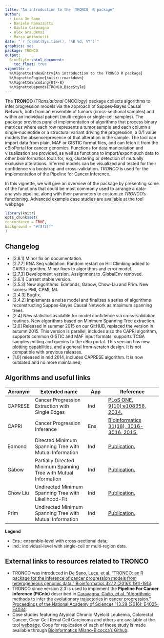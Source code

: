 ```yaml
---
title: "An introduction to the `TRONCO` R package"
author: 
  - Luca De Sano
  - Daniele Ramazzotti
  - Giulio Caravagna
  - Alex Graudenxi
  - Marco Antoniotti
date: "`r format(Sys.time(), '%B %d, %Y')`"
graphics: yes
package: TRONCO
output:
  BiocStyle::html_document:
    toc_float: true
vignette: >
  %\VignetteIndexEntry{An introduction to the TRONCO R package}
  %\VignetteEngine{knitr::rmarkdown}
  %\VignetteEncoding{UTF-8}
  %\VignetteDepends{TRONCO,BiocStyle}
---
```



The **TRONCO** (TR*anslational* ONCO*logy*)  package  collects algorithms to infer  progression models via the approach of Suppes-Bayes Causal Network, both from an ensemble of tumors (cross-sectional samples) and within an individual patient (multi-region or single-cell samples). The package provides parallel implementation of algorithms that process binary matrices where each row represents a tumor sample and each column a single-nucleotide or a structural variant driving the  progression; a 0/1 value models the absence/presence of that alteration in the sample. The tool can import data from plain,  MAF or GISTIC format files, and can fetch it from the cBioPortal for cancer genomics. Functions for  data manipulation and visualization are provided, as well as functions to import/export such data to other bioinformatics  tools for, e.g,  clustering or detection of mutually exclusive alterations. Inferred models can be visualized and tested for their confidence via bootstrap and cross-validation. *TRONCO* is used for  the implementation of the Pipeline for Cancer Inference.

In this vignette, we will  give an overview of the package by presenting some of the functions that could be most commonly used to arrange a data-analysis pipeline, along with their parameters to customize *TRONCO*'s functioning. Advanced example case studies  are available at the tool webpage


```r
library(knitr)
opts_chunk$set(
concordance = TRUE,
background = "#f3f3ff"
)
```


## Changelog 


- [2.8.1] Minor fix on documentation.
- [2.7.7] RNA Seq validation. Random restart on Hill Climbing added to CAPRI algorithm. Minor fixes to algorithms and error model.
- [2.7.3] Development version. Assignment to .GlobalEnv removed.
- [2.6.1] Current stable version.
- [2.5.3] New algorithms: Edmonds, Gabow, Chow-Liu and Prim. New scores: PMI, CPMI, MI. 
- [2.4.3] Bugfix. 
- [2.4.2] Implements a noise model and finalizes a series of algorithms reconstructing Suppes-Bayes Causal Network as maximum spanning trees.
- [2.4] New statistics available for model confidence via cross-validation routines. New algorithms based on Minimum Spanning Tree extraction.
- [2.0] Released in summer 2015 on our GitHUB, replaced the \Bioconductor{} version in autumn 2015. This version is parallel, includes also the CAPRI algorithm, supports common GISTIC and  MAF input formats, supports TCGA samples editing and queries to the cBio portal. This version has new plotting capabilities, and a general from-scratch design. It is not compatible with previous releases.
- [1.0] released in mid 2014, includes CAPRESE algorithm. It is now outdated and no more maintained;


## Algorithms and useful links



 Acronym | Extended name | App | Reference 
-------|---------------|------|---------------
 CAPRESE |  Cancer Progression Extraction with Single Edges |  Ind |  [PLoS ONE, 9(10):e108358, 2014.](http://www.ncbi.nlm.nih.gov/pubmed/25299648) 
 CAPRI |  Cancer Progression Inference |  Ens | [Bioinformatics 31(18), 3016-3016, 2015.](http://www.ncbi.nlm.nih.gov/pubmed/25971740) 
 Edmond | Directed Minimum Spanning Tree with Mutual Information | Ind | [Publication.](https://www.biorxiv.org/content/early/2017/09/04/132183) |
 Gabow | Partially Directed Minimum Spanning Tree with Mutual Information | Ind | [Publication.](https://www.biorxiv.org/content/early/2017/09/04/132183) 
 Chow Liu | Undirected Minimum Spanning Tree with Likelihood-Fit | Ind | [Publication.](https://www.biorxiv.org/content/early/2017/09/04/132183) 
 Prim | Undirected Minimum Spanning Tree with Mutual Information | Ind | [Publication.](https://www.biorxiv.org/content/early/2017/09/04/132183)

**Legend**

* Ens.: ensemble-level with cross-sectional data; 
* Ind.: individual-level with single-cell or multi-region data.


## External links to resources related to TRONCO

- TRONCO was introduced in [De Sano, Luca, et al. "TRONCO: an R package for the inference of cancer progression models from heterogeneous genomic data." Bioinformatics 32.12 (2016): 1911-1913](https://academic.oup.com/bioinformatics/article/32/12/1911/1743307). 
- TRONCO since version *2.3* is used to implement the **Pipeline For Cancer Inference (PiCnIc)** described in [Caravagna, Giulio, et al. "Algorithmic methods to infer the evolutionary trajectories in cancer progression." Proceedings of the National Academy of Sciences 113.28 (2016): E4025-E4034](http://www.pnas.org/content/113/28/E4025). 
-  Case studies featuring Atypical Chronic Myeloid Leukemia,  Colorectal Cancer, Clear Cell Renal Cell Carcinoma  and others are available at the tool [webpage](https://sites.google.com/site/troncopackage/). Code for replication of each of those study is made available through  [Bioinformatics Milano-Bicocca's Github](https://github.com/BIMIB-DISCo).

